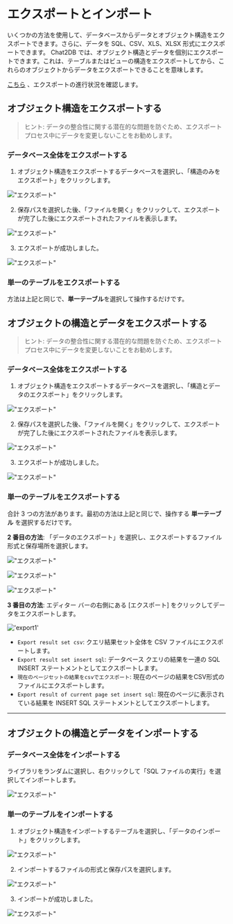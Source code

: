 # エクスポートとインポート

いくつかの方法を使用して、データベースからデータとオブジェクト構造をエクスポートできます。さらに、データを SQL、CSV、XLS、XLSX 形式にエクスポートできます。
Chat2DB では、オブジェクト構造とデータを個別にエクスポートできます。これは、テーブルまたはビューの構造をエクスポートしてから、これらのオブジェクトからデータをエクスポートできることを意味します。

[こちら](https://docs.chat2db.ai/ja-JP/docs/start-guide/user-interface-overview#%E3%82%B9%E3%83%86%E3%83%BC%E3%82%BF%E3%82%B9%E3%83%90%E3%83%BC) 、エクスポートの進行状況を確認します。


## オブジェクト構造をエクスポートする

> ヒント: データの整合性に関する潜在的な問題を防ぐため、エクスポート プロセス中にデータを変更しないことをお勧めします。

### データベース全体をエクスポートする

1. オブジェクト構造をエクスポートするデータベースを選択し、「構造のみをエクスポート」をクリックします。

!["エクスポート"](/image/connection-manage/export01.png)

2. 保存パスを選択した後、「ファイルを開く」をクリックして、エクスポートが完了した後にエクスポートされたファイルを表示します。

!["エクスポート"](/image/connection-manage/export02.png)

3. エクスポートが成功しました。

!["エクスポート"](/image/connection-manage/export03.png)


### 単一のテーブルをエクスポートする

方法は上記と同じで、**単一テーブル**を選択して操作するだけです。

## オブジェクトの構造とデータをエクスポートする

> ヒント: データの整合性に関する潜在的な問題を防ぐため、エクスポート プロセス中にデータを変更しないことをお勧めします。

### データベース全体をエクスポートする

1. オブジェクト構造をエクスポートするデータベースを選択し、「構造とデータのエクスポート」をクリックします。

!["エクスポート"](/image/connection-manage/export07.png)

2. 保存パスを選択した後、「ファイルを開く」をクリックして、エクスポートが完了した後にエクスポートされたファイルを表示します。

!["エクスポート"](/image/connection-manage/export08.png)

3. エクスポートが成功しました。

!["エクスポート"](/image/connection-manage/export09.png)

### 単一のテーブルをエクスポートする

合計 3 つの方法があります。最初の方法は上記と同じで、操作する **単一テーブル** を選択するだけです。

**2 番目の方法**:
「データのエクスポート」を選択し、エクスポートするファイル形式と保存場所を選択します。

!["エクスポート"](/image/connection-manage/export04.png)

!["エクスポート"](/image/connection-manage/export05.png)

!["エクスポート"](/image/connection-manage/export06.png)

**3 番目の方法**:
エディター バーの右側にある [エクスポート] をクリックしてデータをエクスポートします。

!['export1'](/image/connection-manage/export1.png)

- `Export result set csv`: クエリ結果セット全体を CSV ファイルにエクスポートします。
- `Export result set insert sql`: データベース クエリの結果を一連の SQL INSERT ステートメントとしてエクスポートします。
- `現在のページセットの結果をcsvでエクスポート`: 現在のページの結果をCSV形式のファイルにエクスポートします。
- `Export result of current page set insert sql`: 現在のページに表示されている結果を INSERT SQL ステートメントとしてエクスポートします。

---

## オブジェクトの構造とデータをインポートする

### データベース全体をインポートする

ライブラリをランダムに選択し、右クリックして「SQL ファイルの実行」を選択してインポートします。

!["エクスポート"](/image/connection-manage/import001.png)


### 単一のテーブルをインポートする

1. オブジェクト構造をインポートするテーブルを選択し、「データのインポート」をクリックします。

!["エクスポート"](/image/connection-manage/import01.png)

2. インポートするファイルの形式と保存パスを選択します。

!["エクスポート"](/image/connection-manage/import02.png)

3. インポートが成功しました。

!["エクスポート"](/image/connection-manage/import03.png)